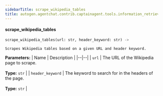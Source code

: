 ```yaml
---
sidebarTitle: scrape_wikipedia_tables
title: autogen.agentchat.contrib.captainagent.tools.information_retrieval.scrape_wikipedia_tables.scrape_wikipedia_tables
---
```


<code class="doc-symbol doc-symbol-heading doc-symbol-function"></code>
#### scrape_wikipedia_tables
<a href="#autogen.agentchat.contrib.captainagent.tools.information_retrieval.scrape_wikipedia_tables..scrape_wikipedia_tables" class="headerlink" title="Permanent link"></a>

```python
scrape_wikipedia_tables(url: str, header_keyword: str) -> 
```

    Scrapes Wikipedia tables based on a given URL and header keyword.

<b>Parameters:</b>
| Name | Description |
|--|--|
| `url` | The URL of the Wikipedia page to scrape.<br/><br/>**Type:** `str` |
| `header_keyword` | The keyword to search for in the headers of the page.<br/><br/>**Type:** `str` |

<br />